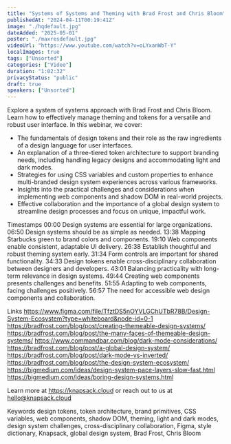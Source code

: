 ```yaml
---
title: "Systems of Systems and Theming with Brad Frost and Chris Bloom"
publishedAt: "2024-04-11T00:19:41Z"
image: "./hqdefault.jpg"
dateAdded: "2025-05-01"
poster: "./maxresdefault.jpg"
videoUrl: "https://www.youtube.com/watch?v=oLYxanWbT-Y"
localImages: true
tags: ["Unsorted"]
categories: ["Video"]
duration: "1:02:32"
privacyStatus: "public"
draft: true
speakers: ["Unsorted"]
---
```

Explore a system of systems approach with Brad Frost and Chris Bloom. Learn how to effectively manage theming and tokens for a versatile and robust user interface. In this webinar, we cover:
- The fundamentals of design tokens and their role as the raw ingredients of a design language for user interfaces.
- An explanation of a three-tiered token architecture to support branding needs, including handling legacy designs and accommodating light and dark modes.
- Strategies for using CSS variables and custom properties to enhance multi-branded design system experiences across various frameworks.
- Insights into the practical challenges and considerations when implementing web components and shadow DOM in real-world projects.
- Effective collaboration and the importance of a global design system to streamline design processes and focus on unique, impactful work.

Timestamps
00:00 Design systems are essential for large organizations.
06:50 Design systems should be as simple as needed.
13:38 Mapping Starbucks green to brand colors and components.
19:10 Web components enable consistent, adaptable UI delivery.
26:38 Establish thoughtful and robust theming system early.
31:34 Form controls are important for shared functionality.
34:33 Design tokens enable cross-disciplinary collaboration between designers and developers.
43:01 Balancing practicality with long-term relevance in design systems.
49:44 Creating web components presents challenges and benefits.
51:55 Adapting to web components, facing challenges positively.
56:57 The need for accessible web design components and collaboration.

Links
https://www.figma.com/file/TfztDS5nOYVLGChUTbR78B/Design-System-Ecosystem?type=whiteboard&node-id=0-1
https://bradfrost.com/blog/post/creating-themeable-design-systems/
https://bradfrost.com/blog/post/the-many-faces-of-themeable-design-systems/
https://www.commandbar.com/blog/dark-mode-considerations/
https://bradfrost.com/blog/post/a-global-design-system/
https://bradfrost.com/blog/post/dark-mode-vs-inverted/
https://bradfrost.com/blog/post/the-design-system-ecosystem/
https://bigmedium.com/ideas/design-system-pace-layers-slow-fast.html
https://bigmedium.com/ideas/boring-design-systems.html

Learn more at https://knapsack.cloud or reach out to us at hello@knapsack.cloud

Keywords
design tokens, token architecture, brand primitives, CSS variables, web components, shadow DOM, theming, light and dark modes, design system challenges, cross-disciplinary collaboration, Figma, style dictionary, Knapsack, global design system, Brad Frost, Chris Bloom
